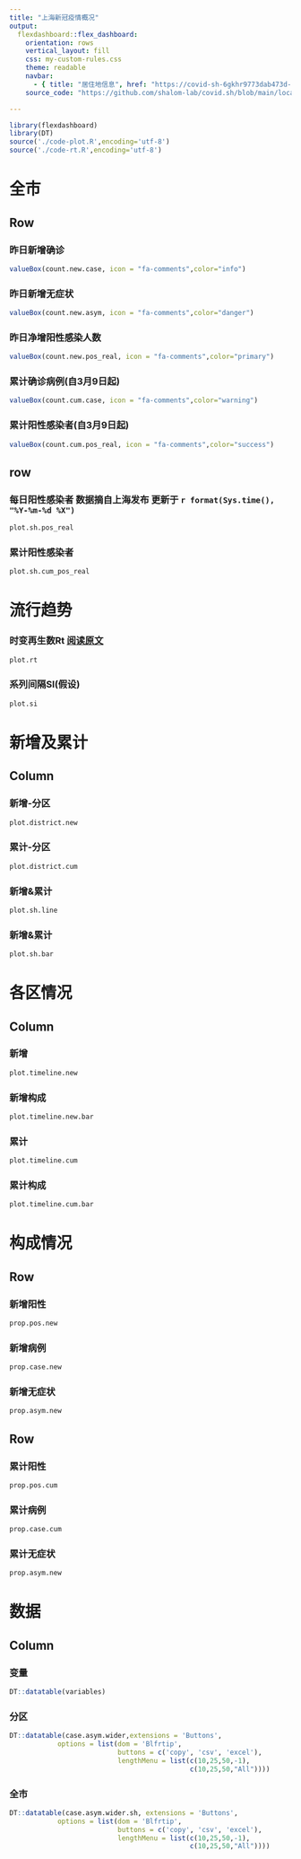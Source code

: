 ```yaml
---
title: "上海新冠疫情概况"
output: 
  flexdashboard::flex_dashboard:
    orientation: rows
    vertical_layout: fill
    css: my-custom-rules.css
    theme: readable
    navbar:
      - { title: "居住地信息", href: "https://covid-sh-6gkhr9773dab473d-1257749604.ap-shanghai.app.tcloudbase.com/map", align: right }
    source_code: "https://github.com/shalom-lab/covid.sh/blob/main/local/index.Rmd"

---
```


```r
library(flexdashboard)
library(DT)
source('./code-plot.R',encoding='utf-8')
source('./code-rt.R',encoding='utf-8')
```


# 全市

Row {data-height=200}
--------------------------------------------------------------------

### 昨日新增确诊
```r
valueBox(count.new.case, icon = "fa-comments",color="info")
```

### 昨日新增无症状
```r
valueBox(count.new.asym, icon = "fa-comments",color="danger")
```

### 昨日净增阳性感染人数
```r
valueBox(count.new.pos_real, icon = "fa-comments",color="primary")

```

### 累计确诊病例(自3月9日起)
```r
valueBox(count.cum.case, icon = "fa-comments",color="warning")
```

### 累计阳性感染者(自3月9日起)
```r
valueBox(count.cum.pos_real, icon = "fa-comments",color="success")
```


row {data-height=800}
-----------------------------------------------------------------------
### 每日阳性感染者 数据摘自上海发布 更新于 `r format(Sys.time(), "%Y-%m-%d %X")`

```r
plot.sh.pos_real
```

### 累计阳性感染者

```r
plot.sh.cum_pos_real
```

# 流行趋势

### 时变再生数Rt [阅读原文](https://blog-7gi7tsfg85e1922f-1257749604.ap-shanghai.app.tcloudbase.com/posts/epi/covid-rt.html) { data-width=800 }
```r
plot.rt

```

### 系列间隔SI(假设) { data-width=400 }

```r
plot.si

```

# 新增及累计

Column {.tabset}
-----------------------------------------------------------------------

###  新增-分区

```r
plot.district.new

```

### 累计-分区
```r
plot.district.cum
```
###  新增&累计

```r
plot.sh.line
```

###  新增&累计

```r
plot.sh.bar

```

# 各区情况


Column { .tabset }
-----------------------------------------------------------------------

### 新增

```r
plot.timeline.new

```

### 新增构成

```r
plot.timeline.new.bar

```

### 累计

```r
plot.timeline.cum
```

### 累计构成

```r
plot.timeline.cum.bar
```


# 构成情况

    
Row {data-height=500}
-------------------------------------
    
### 新增阳性
    
```r
prop.pos.new
```

### 新增病例

```r
prop.case.new
```   

### 新增无症状

```r
prop.asym.new
```   

Row {data-height=500}
-------------------------------------

### 累计阳性
    
```r
prop.pos.cum
``` 

 
### 累计病例
    
```r
prop.case.cum
```

### 累计无症状

```r
prop.asym.new
```   

<!-- # 居住地信息 -->

<!-- ```{r} -->
<!-- plot.map.location -->

<!-- ``` -->

# 数据

Column { .tabset }
------------------------------------------------

### 变量
```r
DT::datatable(variables)
```


### 分区
```r
DT::datatable(case.asym.wider,extensions = 'Buttons',
            options = list(dom = 'Blfrtip',
                           buttons = c('copy', 'csv', 'excel'),
                           lengthMenu = list(c(10,25,50,-1),
                                             c(10,25,50,"All"))))
```
### 全市
```r
DT::datatable(case.asym.wider.sh, extensions = 'Buttons',
            options = list(dom = 'Blfrtip',
                           buttons = c('copy', 'csv', 'excel'),
                           lengthMenu = list(c(10,25,50,-1),
                                             c(10,25,50,"All"))))
```
